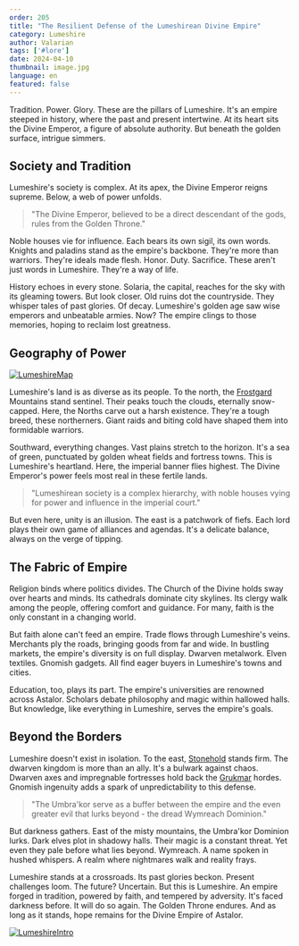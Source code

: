 ```yaml
---
order: 205
title: "The Resilient Defense of the Lumeshirean Divine Empire"
category: Lumeshire
author: Valarian
tags: ['#lore']
date: 2024-04-10
thumbnail: image.jpg
language: en
featured: false
---
```


Tradition. Power. Glory. These are the pillars of Lumeshire. It's an empire steeped in history, where the past and present intertwine. At its heart sits the Divine Emperor, a figure of absolute authority. But beneath the golden surface, intrigue simmers.

## Society and Tradition

Lumeshire's society is complex. At its apex, the Divine Emperor reigns supreme. Below, a web of power unfolds.

> "The Divine Emperor, believed to be a direct descendant of the gods, rules from the Golden Throne."

Noble houses vie for influence. Each bears its own sigil, its own words. Knights and paladins stand as the empire's backbone. They're more than warriors. They're ideals made flesh. Honor. Duty. Sacrifice. These aren't just words in Lumeshire. They're a way of life.

History echoes in every stone. Solaria, the capital, reaches for the sky with its gleaming towers. But look closer. Old ruins dot the countryside. They whisper tales of past glories. Of decay. Lumeshire's golden age saw wise emperors and unbeatable armies. Now? The empire clings to those memories, hoping to reclaim lost greatness.

## Geography of Power

[![LumeshireMap](https://i.imgur.com/hZSjjVU.png)](https://i.imgur.com/hZSjjVU.png)

Lumeshire's land is as diverse as its people. To the north, the [Frostgard](https://www.drusniel.com/ice-and-iron-the-warriors-of-the-empire-of-frostgard/) Mountains stand sentinel. Their peaks touch the clouds, eternally snow-capped. Here, the Norths carve out a harsh existence. They're a tough breed, these northerners. Giant raids and biting cold have shaped them into formidable warriors.

Southward, everything changes. Vast plains stretch to the horizon. It's a sea of green, punctuated by golden wheat fields and fortress towns. This is Lumeshire's heartland. Here, the imperial banner flies highest. The Divine Emperor's power feels most real in these fertile lands.

> "Lumeshirean society is a complex hierarchy, with noble houses vying for power and influence in the imperial court."

But even here, unity is an illusion. The east is a patchwork of fiefs. Each lord plays their own game of alliances and agendas. It's a delicate balance, always on the verge of tipping.

## The Fabric of Empire

Religion binds where politics divides. The Church of the Divine holds sway over hearts and minds. Its cathedrals dominate city skylines. Its clergy walk among the people, offering comfort and guidance. For many, faith is the only constant in a changing world.

But faith alone can't feed an empire. Trade flows through Lumeshire's veins. Merchants ply the roads, bringing goods from far and wide. In bustling markets, the empire's diversity is on full display. Dwarven metalwork. Elven textiles. Gnomish gadgets. All find eager buyers in Lumeshire's towns and cities.

Education, too, plays its part. The empire's universities are renowned across Astalor. Scholars debate philosophy and magic within hallowed halls. But knowledge, like everything in Lumeshire, serves the empire's goals.

## Beyond the Borders

Lumeshire doesn't exist in isolation. To the east, [Stonehold](https://www.drusniel.com/forge-and-fire-the-mountain-kingdom-of-stoneholds-stand-against-chaos/) stands firm. The dwarven kingdom is more than an ally. It's a bulwark against chaos. Dwarven axes and impregnable fortresses hold back the [Grukmar](https://www.drusniel.com/el-poder-indomito-de-las-tribus-grukmar/) hordes. Gnomish ingenuity adds a spark of unpredictability to this defense.

> "The Umbra'kor serve as a buffer between the empire and the even greater evil that lurks beyond - the dread Wymreach Dominion."

But darkness gathers. East of the misty mountains, the Umbra'kor Dominion lurks. Dark elves plot in shadowy halls. Their magic is a constant threat. Yet even they pale before what lies beyond. Wymreach. A name spoken in hushed whispers. A realm where nightmares walk and reality frays.

Lumeshire stands at a crossroads. Its past glories beckon. Present challenges loom. The future? Uncertain. But this is Lumeshire. An empire forged in tradition, powered by faith, and tempered by adversity. It's faced darkness before. It will do so again. The Golden Throne endures. And as long as it stands, hope remains for the Divine Empire of Astalor.

[![LumeshireIntro](https://i.imgur.com/RNjhnOi.png)](https://i.imgur.com/RNjhnOi.png)